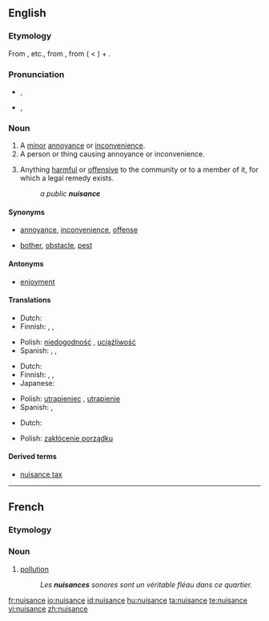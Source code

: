 ==English==

===Etymology===
From {{etyl|xno}} {{term|nusaunce}}, {{term|nussance}} etc., from {{OF.}} {{term|nuisance|lang=fro}}, from {{term|nuisire||to harm}} ( < {{etyl|la}} {{term|noceo|noceō|I harm}}) + {{term|-ance}}.

===Pronunciation===
* {{a|UK}} {{IPA|/ˈnjuːsəns/}}, {{SAMPA|/"nju:.s@ns/}}
* {{a|US}} {{IPA|/ˈnuːsəns/}}, {{SAMPA|/"nu:.s@ns/}}

===Noun===
{{wikipedia}}
{{en-noun}}

# A [[minor]] [[annoyance]] or [[inconvenience]].
# A person or thing causing annoyance or inconvenience.
# {{law}} Anything [[harmful]] or [[offensive]] to the community or to a member of it, for which a legal remedy exists.
#: ''a public '''nuisance'''''

====Synonyms====
* {{sense|minor annoyance or inconvenience}} [[annoyance]], [[inconvenience]], [[offense]]
* {{sense|person of thing causing annoyance or inconvenience}} [[bother]], [[obstacle]], [[pest]]

====Antonyms====
* {{sense|minor annoyance or inconvenience}} [[enjoyment]]

====Translations====
{{trans-top|minor annoyance or inconvenience}}
* Dutch: {{t|nl|overlast|m}}
* Finnish: {{t-|fi|harmi}}, {{t-|fi|kiusa}}, {{t-|fi|riesa}}
{{trans-mid}}
* Polish: [[niedogodność]] {{f}}, [[uciążliwość]] {{f}}
* Spanish: {{t|es|molestia|f}}, {{t|es|engorro|m}}, {{t|es|incomodidad|f}}
{{trans-bottom}}

{{trans-top|person or thing causing annoyance of inconvenience}}
* Dutch: {{t|nl|lastpost|m}}
* Finnish: {{t-|fi|kiusankappale}}, {{t-|fi|riesa}}, {{t-|fi|maanvaiva}}
* Japanese: {{t|ja|厄介者|tr=yakkai-mono|sc=Jpan}}
{{trans-mid}}
* Polish: [[utrapieniec]] {{m}}, [[utrapienie]] {{n}}
* Spanish: {{t|es|inconveniente|m}}, {{t|es|estorbo|m}}
{{trans-bottom}}

{{trans-top|law: anything harmful or offensive to the community or to a member of it}}
* Dutch: {{t|nl|overlast|m}}
{{trans-mid}}
* Polish: [[zakłócenie porządku]] {{n}}
{{trans-bottom}}

====Derived terms====
* [[nuisance tax]]

----

==French==

===Etymology===
{{suffix|nuire|ance}}

===Noun===
{{fr-noun|f}}

# [[pollution]]
#: ''Les '''nuisances''' sonores sont un véritable fléau dans ce quartier.''

[[fr:nuisance]]
[[io:nuisance]]
[[id:nuisance]]
[[hu:nuisance]]
[[ta:nuisance]]
[[te:nuisance]]
[[vi:nuisance]]
[[zh:nuisance]]